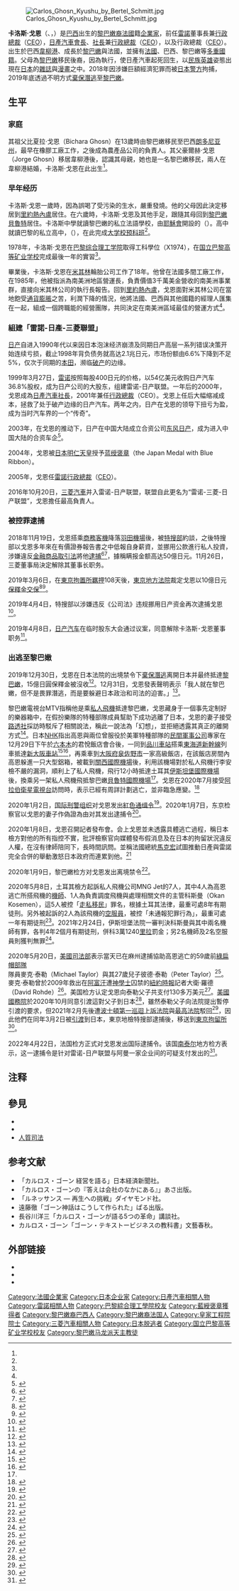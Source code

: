 {{noteTA
|1=zh-hans:执行长;zh-hant:執行長;zh-cn:首席执行官;zh-hk:行政總裁;zh-tw:執行長;zh-mo:行政總裁;
}}
{{Infobox person
| name = 卡洛斯·戈恩<br>Carlos Ghosn
| image = File:Carlos Ghosn - India Economic Summit 2009.jpg
| image_size = 250px
| caption = 
| birth_date = {{birth date and age|mf=yes|1954|3|9|}}
| birth_place = {{BRA}}[[朗多尼亞州|朗多尼亞州]][[韋柳港|韋柳港]]
| nationality = {{LBN}}<br>{{BRA}}<br>{{FRA}}
| death_date = 
| death_place = 
| occupation = 原[[雷諾|雷諾]]與{{link-en|雷諾-日產-三菱聯盟|Renault–Nissan–Mitsubishi Alliance}}幹部<br />原[[日產汽車|日產汽車]]與[[三菱汽車|三菱汽車]]幹部
| spouse = 
| alma_mater = [[巴黎綜合理工學院|巴黎綜合理工學院]]（1974年）<br>[[國立巴黎高等礦業學校|國立巴黎高等礦業學校]]（1978年）
| salary = 10億9800万日元（2016年申報）<ref>{{lang|ja|[https://response.jp/article/2017/06/27/296672.html 日産ゴーン会長、2016年度の報酬は10億9800万円…2700万円アップ] レスポンス 2017年6月27日}}</ref>
| criminal_charge = 違反[[金融商品取引法|金融商品取引法]]（虛偽記載）<br>違反{{lj|会社法 (日本)|会社法|会社法}}（{{lj|特別背任}}）
| criminal_status = [[棄保潛逃|棄保潛逃]]
}}
[[File:Carlos_Ghosn_Kyushu_by_Bertel_Schmitt.jpg|thumb]]

'''卡洛斯·戈恩'''（{{lang-pt|'''Carlos Ghosn'''}}、{{lang-ar|'''كارلوس غصن'''}}，{{bd|1954年|3月9日|||catIdx=Ghosn, Carlos}}）是[[巴西|巴西]]出生的[[黎巴嫩人|黎巴嫩裔]][[法國|法國]]籍[[企業家|企業家]]，前任[[雷諾|雷諾]]董事長兼[[行政總裁|行政總裁]]（[[CEO|CEO]]），[[日產汽車|日產汽車]][[會長|會長]]、[[社長|社長]]兼[[行政總裁|行政總裁]]（[[CEO|CEO]]），以及{{link-en|雷諾日產聯盟|Renault–Nissan Alliance}}行政總裁（[[CEO|CEO]]）。出生於巴西[[韋柳港|韋柳港]]、成長於[[黎巴嫩|黎巴嫩]]與法國，並擁有[[法國|法國]]、巴西、黎巴嫩等[[多重國籍|多重國籍]]。父母為[[黎巴嫩|黎巴嫩]]移民後裔，因為執行{{link-ja|日產復興計畫|日産リバイバルプラン}}，使日產汽車起死回生，以[[民族英雄|民族英雄]]姿態出現在[[日本|日本]]的[[雜誌|雜誌]]與[[漫畫|漫畫]]之中。2018年因涉嫌巨額經濟犯罪而被[[日本警方|日本警方]]拘捕，2019年底透過不明方式[[棄保潛逃|棄保潛逃]]至[[黎巴嫩|黎巴嫩]]。

== 生平 ==
=== 家庭 ===
其祖父比夏拉·戈恩（Bichara Ghosn）在13歲時由黎巴嫩移民至巴西[[朗多尼亚州|朗多尼亚州]]，最早在橡膠工廠工作，之後成為農產品公司的負責人。其父豪爾赫·戈恩（Jorge Ghosn）移居韋柳港後，認識其母親，她也是一名黎巴嫩移民，兩人在韋柳港結婚，卡洛斯·戈恩在此出生<ref name="bei"></ref>。

=== 早年经历 ===
卡洛斯·戈恩一歲時，因為誤喝了受污染的生水，嚴重發燒。他的父母因此決定移居到[[里約熱內盧|里約熱內盧]]居住。在六歲時，卡洛斯·戈恩及其他手足，跟隨其母回到[[黎巴嫩|黎巴嫩]][[貝魯特|貝魯特]]居住。卡洛斯中學就讀黎巴嫩的私立法語學校，由[[耶穌會|耶穌會]]開設的{{link-fr|占豪爾聖母學院|Collège Notre Dame de Jamhour|占豪爾聖母學院}}（{{lang-fr|Collège Notre Dame de Jamhour}}）。高中就讀巴黎的私立高中，{{link-fr|斯坦尼斯拉斯學院|Collège Stanislas de Paris|斯坦尼斯拉斯學院}}（{{lang-fr|Collège Stanislas de Paris}}），在此完成[[大学校预科班|大学校预科班]]<ref name="bei"></ref>。

1978年，卡洛斯·戈恩在[[巴黎综合理工学院|巴黎综合理工学院]]取得工科學位（X1974），在[[国立巴黎高等矿业学校|国立巴黎高等矿业学校]]完成最後一年的實習<ref name="bei"></ref>。

畢業後，卡洛斯·戈恩在[[米其林|米其林]]輪胎公司工作了18年。他曾在法國多間工廠工作，在1985年，他被指派為南美洲地區營運長，負責價值3千萬美金營收的南美洲事業群，直接向米其林公司的執行長報告。回到[[里約熱內盧|里約熱內盧]]，戈恩面對米其林公司在當地飽受[[通貨膨脹|通貨膨脹]]之苦，利潤下降的情況，他將法國、巴西與其他國籍的經理人匯集在一起，組成一個跨職能的經營團隊，共同決定在南美洲區域最佳的營運方式<ref name="bei"></ref>。

=== 組建「雷諾-日產-三菱聯盟」 ===
[[日產汽車|日产]]自进入1990年代以来因日本泡沫经济崩溃及同期日产高层一系列错误决策开始连续亏损，截止1998年背负债务就高达2.1兆日元，市场份额由6.6%下降到不足5%，仅次于同期的[[本田技研工业|本田]]，濒临[[破产|破产]]的边缘。

1999年3月27日，[[雷诺|雷诺]]按照每股400日元的价格，以54亿美元收购日产汽车36.8%股权，成为日产公司的大股东，组建雷诺-日产联盟。一年后的2000年，戈恩成為[[日產汽車|日產汽車]][[社長|社長]]，2001年兼任[[行政總裁|行政總裁]]（CEO）。戈恩上任后大幅缩减成本，拯救了处于破产边缘的日产汽车。两年之内，日产在戈恩的领导下扭亏为盈，成为当时汽车界的一个“传奇”。

2003年，在戈恩的推动下，日产在中国大陆成立合资公司[[东风汽车有限公司|东风日产]]，成为进入中国大陆的合资车企<ref name="bei">{{Cite web |url=https://mp.weixin.qq.com/s?src=11&timestamp=1554731432&ver=1534&signature=QQwfDWdE5YIu0-ursb7s1LLuhecu-oMJeDPM17CD2QCkatKq7jEw45j-fE-Lx946NhCnU4e0o1KbHSf-6A*PC63v8UlQoaLVSeJWDYTBlULxaxG6E-D1qC7LD5jFMILF&new=1 |title=戈恩事件引发雷诺日产三菱联盟变局 |access-date=2019-04-08 |archive-date=2021-07-22 |archive-url=https://web.archive.org/web/20210722094614/https://mp.weixin.qq.com/s?src=11&timestamp=1554731432&ver=1534&signature=QQwfDWdE5YIu0-ursb7s1LLuhecu-oMJeDPM17CD2QCkatKq7jEw45j-fE-Lx946NhCnU4e0o1KbHSf-6A%2APC63v8UlQoaLVSeJWDYTBlULxaxG6E-D1qC7LD5jFMILF&new=1 |dead-url=no }}</ref>。

2004年，戈恩被[[日本|日本]][[明仁天皇|明仁天皇]]授予[[褒章|蓝绶褒章]]（the Japan Medal with Blue Ribbon）。

2005年，戈恩任[[雷諾|雷諾]][[行政總裁|行政總裁]]（[[CEO|CEO]]）。

2016年10月20日，[[三菱汽車|三菱汽車]]并入雷诺-日产联盟，联盟自此更名为“雷诺-三菱-日产联盟”，戈恩擔任最高負責人。

=== 被控罪逮捕 ===
2018年11月19日，戈恩搭乘[[商務客機|商務客機]]降落[[羽田機場|羽田機場]]後，被{{ja-link|東京地方檢察廳|東京地方検察庁}}[[特搜部|特搜部]]約談，之後特搜部以戈恩多年來在有價證券報告書之中低報自身薪資，並挪用公款進行私人投資，涉嫌違反[[金融商品取引法|金融商品取引法]]將他[[逮捕|逮捕]]<ref>{{Cite web |url=https://www3.nhk.or.jp/news/html/20181119/k10011716291000.html |title=日産 ゴーン会長を逮捕へ 金融商品取引法違反の疑い |access-date=2018-11-19 |archive-url=https://web.archive.org/web/20181121044438/http://www3.nhk.or.jp/news/html/20181119/k10011716291000.html |archive-date=2018-11-21 |dead-url=yes }}</ref><ref>{{Cite web |url=https://asahichinese-f.com/society/11960197 |title=嫌犯高恩抵達羽田機場 檢方立刻展開行動(影片) |accessdate=2018-11-20 |archive-date=2018-11-20 |archive-url=https://web.archive.org/web/20181120095816/https://asahichinese-f.com/society/11960197 |dead-url=no }}</ref>，據稱瞒报金额高达50億日元。11月26日，三菱董事局決定解除其董事长职务。

2019年3月6日，在[[東京拘置所|東京拘置所]][[羈押|羈押]]108天後，[[東京地方法院|東京地方法院]]裁定戈恩以10億日元[[保釋金|保釋金]][[交保|交保]]<ref>{{Cite web |url=https://www3.nhk.or.jp/news/html/20190306/k10011837771000.html |title=ゴーン前会長 保釈金10億円を納付 きょう保釈へ |access-date=2019-03-06 |archive-url=https://web.archive.org/web/20190306053403/https://www3.nhk.or.jp/news/html/20190306/k10011837771000.html |archive-date=2019-03-06 |dead-url=yes }}</ref><ref>{{Cite web |url=https://www3.nhk.or.jp/news/html/20190306/k10011837991000.html |title=ゴーン前会長 保釈 |access-date=2019-03-06 |archive-url=https://web.archive.org/web/20190306081252/https://www3.nhk.or.jp/news/html/20190306/k10011837991000.html |archive-date=2019-03-06 |dead-url=yes }}</ref>。

2019年4月4日，{{ja-link|東京地方檢察廳|東京地方検察庁}}特搜部以涉嫌违反《公司法》违规挪用日产资金再次逮捕戈恩<ref>{{Cite web |url=http://cn.rfi.fr/%E4%BA%9A%E6%B4%B2/20190404-%E6%97%A5%E6%9C%AC%E6%A3%80%E5%AF%9F%E5%BD%93%E5%B1%80%E7%AC%AC%E5%9B%9B%E6%AC%A1%E9%80%AE%E6%8D%95%E6%88%88%E6%81%A9 |title=日本检察当局第四次逮捕戈恩 |accessdate=2019-04-04 |archive-date=2019-04-04 |archive-url=https://web.archive.org/web/20190404112708/http://cn.rfi.fr/%25E4%25BA%259A%25E6%25B4%25B2/20190404-%25E6%2597%25A5%25E6%259C%25AC%25E6%25A3%2580%25E5%25AF%259F%25E5%25BD%2593%25E5%25B1%2580%25E7%25AC%25AC%25E5%259B%259B%25E6%25AC%25A1%25E9%2580%25AE%25E6%258D%2595%25E6%2588%2588%25E6%2581%25A9 |dead-url=no }}</ref>。

2019年4月8日，[[日产汽车|日产汽车]]在临时股东大会通过议案，同意解除卡洛斯･戈恩董事职务<ref>{{Cite web |url=https://china.kyodonews.net/news/2019/04/103a5d54dd56.html |title=详讯：日产临时股东大会解除戈恩董事职务 |access-date=2019-04-08 |archive-url=https://web.archive.org/web/20190408134111/https://china.kyodonews.net/news/2019/04/103a5d54dd56.html |archive-date=2019-04-08 |dead-url=yes }}</ref>。

=== 出逃至黎巴嫩 ===
2019年12月30日，戈恩在日本法院的出境禁令下[[棄保潛逃|棄保潛逃]]离開日本并最终抵達[[黎巴嫩|黎巴嫩]]，15億日圓保釋金被沒收<ref>{{cite news |url=https://headlines.yahoo.co.jp/hl?a=20191231-00000043-kyodonews-int |title=ゴーン被告「レバノンにいる」と声明 |language=ja |publisher=Yahoo! Japan |author=共同社 |date=2019-12-31 |accessdate=2019-12-31 |archive-date=2020-02-02 |archive-url=https://web.archive.org/web/20200202235609/https://headlines.yahoo.co.jp/hl?a=20191231-00000043-kyodonews-int |dead-url=no }}</ref>。12月31日，戈恩發表聲明表示「我人就在黎巴嫩，但不是畏罪潛逃，而是要躲避日本政治和司法的迫害。」<ref>{{cite news |url=https://global.udn.com/global_vision/story/8662/4259067 |title=Nissan高恩棄保逃回黎巴嫩：羞辱日本政府的「CEO除夕大逃亡」 |publisher=聯合新聞網 |date=2019-12-31 |accessdate=2019-12-31 |archive-date=2019-12-31 |archive-url=https://web.archive.org/web/20191231091315/https://global.udn.com/global_vision/story/8662/4259067 |dead-url=no }}</ref>。

黎巴嫩電視台MTV指稱他是乘[[私人飛機|私人飛機]]抵達黎巴嫩，戈恩藏身于一個事先定制好的樂器箱中，在假扮樂隊的特種部隊成員幫助下成功逃離了日本，戈恩的妻子接受[[路透社|路透社]]採訪時駁斥了相關說法，稱此一說法為「幻想」，並拒絕透露其真正的離開方式<ref name="BBC News 2020">{{cite web | title=How did Carlos Ghosn escape Japan? | website=BBC News | date=2020-01-01 | url=https://www.bbc.com/news/world-50964040 | access-date=2020-01-02 | archive-date=2020-01-01 | archive-url=https://web.archive.org/web/20200101232724/https://www.bbc.com/news/world-50964040 | dead-url=no }}</ref>。日本[[NHK|NHK]]指出高恩與兩位曾服役於美軍特種部隊的[[民間軍事公司|民間軍事公司]]專家在12月29日下午於[[六本木|六本木]]的君悅飯店會合後，一同到[[品川車站|品川車站]]搭乘[[東海道新幹線|東海道新幹線]]列車抵達[[新大阪車站|新大阪車站]]<ref>{{cite news |url=https://udn.com/news/story/6809/4275619 |title=日產前董座高恩逃亡途中 差點就和日本首相碰個正著!? |publisher=聯合新聞網 |date=2020-01-08 |accessdate=2020-01-09 |archive-date=2020-01-09 |archive-url=https://web.archive.org/web/20200109102829/https://udn.com/news/story/6809/4275619 |dead-url=no }}</ref><ref name=nhk-k10012236891000>{{cite news |url=https://www3.nhk.or.jp/news/html/20200106/k10012236891000.html |title=ゴーン被告 出国までの詳細な足取り判明 防犯カメラ映像たどり |publisher=NHK |date=2020-01-06 |language=ja |access-date=2020-01-09 |archive-url=https://web.archive.org/web/20200106133411/https://www3.nhk.or.jp/news/html/20200106/k10012236891000.html |archive-date=2020-01-06 |dead-url=yes }}</ref>，再乘車到[[大阪府|大阪府]][[泉佐野市|泉佐野市]]一家高級飯店，在該飯店房間內高恩躲進一只大型鋁箱，被載到[[關西國際機場|關西國際機場]]後，利用該機場對於私人飛機行李安檢不嚴的漏洞，順利上了私人飛機，飛行12小時抵達土耳其[[伊斯坦堡國際機場|伊斯坦堡國際機場]]後，換乘另一架私人飛機飛抵黎巴嫩[[貝魯特國際機場|貝魯特國際機場]]<ref name=nhk-k10012236891000 />。戈恩在2020年7月接受[[阿拉伯衛星電視台|阿拉伯衛星電視台]]訪問時，表示已經有周詳計劃逃亡，並非臨急應變。<ref>{{Cite web |url=https://www.youtube.com/watch?v=36FzED0fKnk |title=Carlos Ghosn reveals all in exclusive interview: his rise, departure, arrest, escape |accessdate=2020-08-10 |archive-date=2020-08-10 |archive-url=https://web.archive.org/web/20200810234252/https://www.youtube.com/watch?v=36FzED0fKnk |dead-url=no }}</ref>

2020年1月2日，[[国际刑警组织|国际刑警组织]]对戈恩发出[[紅色通缉令|紅色通缉令]]<ref>{{cite news |author1=瑞迪 |title=黎巴嫩当局接到国际刑警组织对卡尔洛-戈恩的通缉令 |url=http://www.rfi.fr/cn/%E5%9B%BD%E9%99%85/20200102-%E9%BB%8E%E5%B7%B4%E5%AB%A9%E5%BD%93%E5%B1%80%E6%8E%A5%E5%88%B0%E5%9B%BD%E9%99%85%E5%88%91%E8%AD%A6%E7%BB%84%E7%BB%87%E5%AF%B9%E5%8D%A1%E5%B0%94%E6%B4%9B-%E6%88%88%E6%81%A9%E7%9A%84%E9%80%9A%E7%BC%89%E4%BB%A4 |publisher=RFI |accessdate=2020-01-03 |archive-date=2020-01-03 |archive-url=https://web.archive.org/web/20200103114539/http://www.rfi.fr/cn/%E5%9B%BD%E9%99%85/20200102-%E9%BB%8E%E5%B7%B4%E5%AB%A9%E5%BD%93%E5%B1%80%E6%8E%A5%E5%88%B0%E5%9B%BD%E9%99%85%E5%88%91%E8%AD%A6%E7%BB%84%E7%BB%87%E5%AF%B9%E5%8D%A1%E5%B0%94%E6%B4%9B-%E6%88%88%E6%81%A9%E7%9A%84%E9%80%9A%E7%BC%89%E4%BB%A4 |dead-url=no }}</ref>。2020年1月7日，东京检察官以戈恩的妻子作偽證為由对其发出逮捕令<ref>{{cite news |title=东京对戈恩妻子发出逮捕令指控她涉伪证 |url=http://www.rfi.fr/cn/%E5%9B%BD%E9%99%85/20200107-%E4%B8%9C%E4%BA%AC%E5%AF%B9%E6%88%88%E6%81%A9%E5%A6%BB%E5%AD%90%E5%8F%91%E5%87%BA%E9%80%AE%E6%8D%95%E4%BB%A4%E6%8C%87%E6%8E%A7%E5%A5%B9%E6%B6%89%E4%BC%AA%E8%AF%81 |agency=RFI |accessdate=2020-01-08 |archive-date=2020-01-08 |archive-url=https://web.archive.org/web/20200108155710/http://www.rfi.fr/cn/%E5%9B%BD%E9%99%85/20200107-%E4%B8%9C%E4%BA%AC%E5%AF%B9%E6%88%88%E6%81%A9%E5%A6%BB%E5%AD%90%E5%8F%91%E5%87%BA%E9%80%AE%E6%8D%95%E4%BB%A4%E6%8C%87%E6%8E%A7%E5%A5%B9%E6%B6%89%E4%BC%AA%E8%AF%81 |dead-url=no }}</ref>。

2020年1月8日，戈恩召開記者發布會。会上戈恩並未透露具體逃亡過程，稱日本檢方對他的所有指控不實，批評檢察官向媒體發布假消息及在日本的拘留狀況違反人權，在沒有律師陪同下，長時間訊問。並稱法國總統[[馬克宏|馬克宏]]試圖推動日產與雷諾完全合併的舉動激怒日本政府而連累到他。<ref>{{cite web|title=【戈恩潛逃】開記招否認控罪　斥日本違反人權「一日盤問八小時」|work=香港01|url=https://www.hk01.com/%E5%8D%B3%E6%99%82%E5%9C%8B%E9%9A%9B/419396/%E6%88%88%E6%81%A9%E6%BD%9B%E9%80%83-%E9%96%8B%E8%A8%98%E6%8B%9B%E5%90%A6%E8%AA%8D%E6%8E%A7%E7%BD%AA-%E6%96%A5%E6%97%A5%E6%9C%AC%E9%81%95%E5%8F%8D%E4%BA%BA%E6%AC%8A-%E4%B8%80%E6%97%A5%E7%9B%A4%E5%95%8F%E5%85%AB%E5%B0%8F%E6%99%82|date=2020-01-08|language=zh-hk|accessdate=2020-01-08|archive-date=2020-02-07|archive-url=https://web.archive.org/web/20200207105016/https://www.hk01.com/%E5%8D%B3%E6%99%82%E5%9C%8B%E9%9A%9B/419396/%E6%88%88%E6%81%A9%E6%BD%9B%E9%80%83-%E9%96%8B%E8%A8%98%E6%8B%9B%E5%90%A6%E8%AA%8D%E6%8E%A7%E7%BD%AA-%E6%96%A5%E6%97%A5%E6%9C%AC%E9%81%95%E5%8F%8D%E4%BA%BA%E6%AC%8A-%E4%B8%80%E6%97%A5%E7%9B%A4%E5%95%8F%E5%85%AB%E5%B0%8F%E6%99%82|dead-url=no}}</ref>

2020年1月9日，黎巴嫩检方对戈恩发出离境禁令<ref>{{Cite web |url=https://m.yicai.com/news/100463446.html |title=限制离境！黎巴嫩法院向日产前董事长戈恩发禁令 |accessdate=2020-01-11 |archive-date=2020-01-11 |archive-url=https://web.archive.org/web/20200111022707/https://m.yicai.com/news/100463446.html |dead-url=no }}</ref>。

2020年5月8日，土耳其檢方起訴私人飛機公司MNG Jet的7人，其中4人為高恩逃亡所搭飛機的[[機師|機師]]、1人為負責調度飛機與處理相關文件的主管科斯曼（Okan Kosemen），這5人被控「[[走私|走私]][[移民|移民]]」罪名，根據土耳其法律，最重可處8年有期徒刑。另外被起訴的2人為該飛機的[[空服員|空服員]]，被控「未通報犯罪行為」，最重可處一年有期徒刑<ref>{{Cite web |url=https://udn.com/news/story/6809/4550569 |title=日產前董座高恩棄保潛逃案 土耳其起訴7人 |accessdate=2020-05-09 |archive-date=2020-05-14 |archive-url=https://web.archive.org/web/20200514210627/https://udn.com/news/story/6809/4550569 |dead-url=no }}</ref>。2021年2月24日，伊斯坦堡法院一審判決科斯曼與其中兩名機師有罪，各判4年2個月有期徒刑，併科3萬1240[[新土耳其里拉|里拉]]罰金；另2名機師及2名空服員則獲判無罪<ref>{{cite news |author1=何宏儒 |title=首頁 / 國際 日產前董事長潛逃 土耳其2機師遭判刑 |url=https://www.cna.com.tw/news/aopl/202102250016.aspx |accessdate=2021-03-02 |agency=中央通訊社 |date=2021-02-25 |archive-date=2021-02-25 |archive-url=https://web.archive.org/web/20210225004820/https://www.cna.com.tw/news/aopl/202102250016.aspx |dead-url=no }}</ref>。

2020年5月20日，[[美國司法部|美國司法部]]表示當天已在麻州逮捕協助高恩逃亡的59歲前[[綠扁帽部隊|綠扁帽部隊]]隊員麥克·泰勒（Michael Taylor）與其27歲兒子彼德·泰勒（Peter Taylor）<ref>{{cite news |url=https://hk.on.cc/hk/bkn/cnt/amenews/20200520/bkn-20200520222309453-0520_00972_001.html |title=涉助高恩棄保潛逃　特種部隊前成員與兒子落網 |publisher=東網 |date=2020-05-21 |accessdate=2020-05-21 |archive-date=2020-05-23 |archive-url=https://web.archive.org/web/20200523045331/https://hk.on.cc/hk/bkn/cnt/amenews/20200520/bkn-20200520222309453-0520_00972_001.html |dead-url=no }}</ref>。麥克·泰勒曾於2009年救出在[[阿富汗|阿富汗]]遭[[神學士|神學士]]囚禁的[[紐約時報|紐約時報]]記者大衛·羅德（David Rohde）<ref>{{cite news |url=https://www.worldjournal.com/6951883/ |title=協助日產前CEO高恩大逃亡 前綠扁帽成員和其子被捕 |publisher=世界日報 |date=2020-05-21 |accessdate=2020-05-21 |archive-date=2020-05-23 |archive-url=https://web.archive.org/web/20200523045340/https://www.worldjournal.com/6951883/ |dead-url=no }}</ref>。美国检方认定戈恩向泰勒父子共支付130多万美元<ref>{{cite news |url=https://www.sohu.com/a/409595260_267106 |title=助戈恩逃亡　美国父子涉嫌“收费”130多万美元 |accessdate=2020-07-25 |archive-date=2020-07-25 |archive-url=https://web.archive.org/web/20200725112115/https://www.sohu.com/a/409595260_267106 |dead-url=no }}</ref>。[[美國國務院|美國國務院]]於2020年10月同意引渡這對父子到日本<ref>{{cite news |title=協助日產前董座高恩逃跑嫌疑人：感覺遭美國背叛了 |url=https://ec.ltn.com.tw/article/breakingnews/3430773 |accessdate=2021-03-03 |work=自由時報 |date=2021-02-03 |archive-date=2021-02-12 |archive-url=https://web.archive.org/web/20210212183320/https://ec.ltn.com.tw/article/breakingnews/3430773 |dead-url=no }}</ref>，雖然泰勒父子向法院提出暫停引渡的要求，但2021年2月先後遭[[波士頓第一巡迴上訴法院|波士頓第一巡迴上訴法院]]與[[美國最高法院|最高法院]]駁回<ref>{{cite news |author1=胡玉立 |title=暗助日產前CEO潛逃 前特種兵要求暫停引渡 最高院拒絕 |url=https://www.worldjournal.com/wj/story/121618/5250570 |accessdate=2021-03-03 |publisher=世界新聞網 |date=2021-02-14 |archive-date=2021-07-22 |archive-url=https://web.archive.org/web/20210722092356/https://www.worldjournal.com/wj/story/121618/5250570 |dead-url=no }}</ref>，因此他們在同年3月2日被[[引渡|引渡]]到日本，東京地檢特搜部逮捕後，移送到[[東京拘留所|東京拘留所]]<ref>{{cite news |author1=陳韋廷 |title=協助高恩逃亡美籍父子今引渡返日 抵機場後隨即遭逮捕 |url=https://udn.com/news/story/6811/5289167 |accessdate=2021-03-02 |work=聯合報 |date=2021-03-02 |archive-date=2021-03-02 |archive-url=https://web.archive.org/web/20210302132201/https://udn.com/news/story/6811/5289167 |dead-url=no }}</ref>。

2022年4月22日，法国检方正式对戈恩发出国际逮捕令。该国[[南泰尔|南泰尔]]地方检方表示，这一逮捕令是针对雷诺-日产联盟与阿曼一家企业间的可疑支付发出的<ref>{{cite news |title=日产前董事长戈恩 遭法国发出国际逮捕令缉捕|url=https://www.rfi.fr/cn/%E6%97%A5%E4%BA%A7%E5%89%8D%E8%91%A3%E4%BA%8B%E9%95%BF%E6%88%88%E6%81%A9-%E9%81%AD%E6%B3%95%E5%9B%BD%E5%8F%91%E5%87%BA%E5%9B%BD%E9%99%85%E9%80%AE%E6%8D%95%E4%BB%A4%E7%BC%89%E6%8D%95|accessdate=2022-04-23|work=法国国际广播电台|date=2022-04-22|dead-url=no }}</ref>。

== 注释 ==
{{reflist}}

== 參見 ==
* {{link-ja|日產復興計畫|日産リバイバルプラン}}
* {{link-en|雷諾-日產-三菱聯盟|Renault–Nissan–Mitsubishi Alliance}}
* [[人質司法|人質司法]]

== 参考文献 ==
* 「カルロス・ゴーン 経営を語る」日本経済新聞社。
* 「カルロス・ゴーンの『答えは会社のなかにある』」あさ出版。
* 「ルネッサンス ― 再生への挑戦」ダイヤモンド社。
* 遠藤徹「ゴーン神話はこうして作られた」ぱる出版。
* 長谷川洋三「カルロス・ゴーンが語る5つの革命」講談社。
* カルロス・ゴーン「ゴーン・テキストービジネスの教科書」文藝春秋。

== 外部链接 ==
* {{commonscat-inline|Carlos Ghosn}}
* {{C-SPAN}}
* {{Twitter|carlosghosn}}

{{Authority control}}
{{DEFAULTSORT:Ghosn, Carlos}}
[[Category:法國企業家|Category:法國企業家]]
[[Category:日本企业家|Category:日本企业家]]
[[Category:日產汽車相關人物|Category:日產汽車相關人物]]
[[Category:雷諾相關人物|Category:雷諾相關人物]]
[[Category:巴黎綜合理工學院校友|Category:巴黎綜合理工學院校友]]
[[Category:藍綬褒章獲得者|Category:藍綬褒章獲得者]]
[[Category:黎巴嫩裔巴西人|Category:黎巴嫩裔巴西人]]
[[Category:黎巴嫩裔法国人|Category:黎巴嫩裔法国人]]
[[Category:皇家工程院院士|Category:皇家工程院院士]]
[[Category:三菱汽車相關人物|Category:三菱汽車相關人物]]
[[Category:日本脱逃者|Category:日本脱逃者]]
[[Category:国立巴黎高等矿业学校校友|Category:国立巴黎高等矿业学校校友]]
[[Category:黎巴嫩马龙派天主教徒|Category:黎巴嫩马龙派天主教徒]]